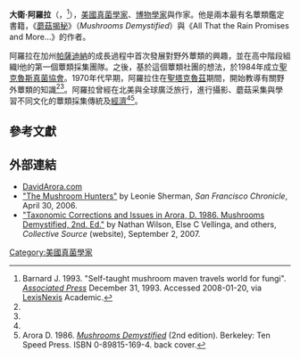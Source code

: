 {{Infobox scientist
| name = 大衛·阿羅拉
| image = David Arora morels new.jpg
| image_size = 300px
| caption = 大衛·阿羅拉與[[羊肚菌|羊肚菌]]的合影，攝於約2000年
| birth_date = {{birth_date_and_age|1952|10|23}}
| birth_place = [[印度|印度]]<ref name=sfchron>George A. 2009. [http://www.sfgate.com/cgi-bin/article.cgi?f=/c/a/2009/01/24/HOSE14Q1L4.DTL "At home with mushroom collector David Arora"] {{Wayback|url=http://www.sfgate.com/cgi-bin/article.cgi?f=%2Fc%2Fa%2F2009%2F01%2F24%2FHOSE14Q1L4.DTL |date=20090129111916 }}. ''[[San_Francisco_Chronicle|San Francisco Chronicle]]'' January 24, 2009. Accessed 2009-01-26.</ref>
| death_date = 
| death_place = 
| nationality = 美國
| field = [[真菌學|真菌學]]
| work_institution = 
| alma_mater = 
| known_for  =《[[蘑菇揭秘|蘑菇揭秘]]》（''Mushrooms Demystified''）作者
| author_abbreviation_bot = D.Arora
}}
'''大衛·阿羅拉'''（{{lang-en|David Arora}}，{{bd|1952年|10月23日||}}<ref name=ap>Barnard J. 1993. "Self-taught mushroom maven travels world for fungi". ''[[Associated_Press|Associated Press]]'' December 31, 1993. Accessed 2008-01-20, via [[LexisNexis|LexisNexis]] Academic.</ref>），[[美國|美國]][[真菌學家|真菌學家]]、[[博物學家|博物學家]]與作家。他是兩本最有名蕈類鑑定書籍，《[[蘑菇揭秘|蘑菇揭秘]]》（''Mushrooms Demystified''）與《All That the Rain Promises and More...》的作者。

阿羅拉在加州[[帕薩迪納|帕薩迪納]]的成長過程中首次發展對野外蕈類的興趣，並在高中階段組織l他的第一個蕈類採集團隊。之後，基於這個蕈類社團的想法，於1984年成立[[聖克魯斯真菌協會|聖克魯斯真菌協會]]。1970年代早期，阿羅拉住在[[聖塔克魯茲_(加利福尼亞州)|聖塔克魯茲]]期間，開始教導有關野外蕈類的知識<ref name=sfchron/><ref name=ap/>。阿羅拉曾經在北美與全球廣泛旅行，進行攝影、蘑菇采集與學習不同文化的蕈類採集傳統及[[非木質森林產品|經濟]]<ref name=ap/><ref>Arora D. 1986. ''[[Mushrooms_Demystified:_A_Comprehensive_Guide_to_the_Fleshy_Fungi|Mushrooms Demystified]]'' (2nd edition). Berkeley: Ten Speed Press. ISBN 0-89815-169-4. back cover.</ref>。

{{botanist|D.Arora|大衛·阿羅拉}}

==參考文獻==
{{Reflist|refs=
<!--
<ref name="Kerrigan 1985">{{cite journal |author=Kerrigan RW. |title=Studies in ''Agaricus'' III: new species from California |journal=Mycotaxon |year=1985 |volume=22 |issue=2 |pages=419–34 (see p. 428) |url=http://www.cybertruffle.org.uk/cyberliber/59575/0022/002/0419.htm |quote=''A. arorae'' is named for D. Arora, who first brought specimens of this and other interesting species to me.}}</ref>
--><!--文獻"Kerrigan 1985"沒有在文中使用-->
}}

==外部連結==
*[http://www.davidarora.com/ DavidArora.com] {{Wayback|url=http://www.davidarora.com/ |date=20210117031539 }}
*[http://www.sfgate.com/cgi-bin/article.cgi?f=/c/a/2006/04/30/CMGDSHVKJD1.DTL "The Mushroom Hunters"] {{Wayback|url=http://www.sfgate.com/cgi-bin/article.cgi?f=%2Fc%2Fa%2F2006%2F04%2F30%2FCMGDSHVKJD1.DTL |date=20071206023111 }} by Leonie Sherman, ''San Francisco Chronicle'', April 30, 2006.
*[https://web.archive.org/web/20080122064550/http://www.collectivesource.com/taxonomy/arora-changes.html "Taxonomic Corrections and Issues in Arora, D. 1986. Mushrooms Demystified, 2nd. Ed."] by Nathan Wilson, Else C Vellinga, and others, ''Collective Source'' (website), September 2, 2007.

{{Authority control}}
{{DEFAULTSORT:Arora, David}}

[[Category:美國真菌學家|Category:美國真菌學家]]